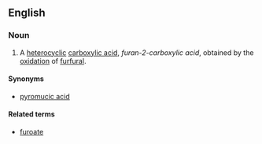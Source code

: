 ==English==

===Noun===
{{en-noun|head=[[furoic]] [[acid]]|-}}

# {{context|organic compound}} A [[heterocyclic]] [[carboxylic acid]], ''furan-2-carboxylic acid'', obtained by the [[oxidation]] of [[furfural]].

====Synonyms====
*[[pyromucic acid]]

====Related terms====
*[[furoate]]